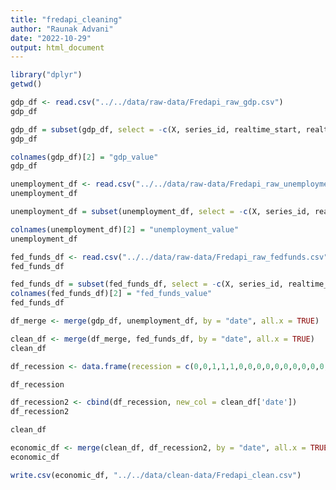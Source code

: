 ```yaml
---
title: "fredapi_cleaning"
author: "Raunak Advani"
date: "2022-10-29"
output: html_document
---
```


```r
library("dplyr")
getwd()
```
```r
gdp_df <- read.csv("../../data/raw-data/Fredapi_raw_gdp.csv")
gdp_df
```
```r
gdp_df = subset(gdp_df, select = -c(X, series_id, realtime_start, realtime_end))
gdp_df
```
```r
colnames(gdp_df)[2] = "gdp_value"
gdp_df
```
```r
unemployment_df <- read.csv("../../data/raw-data/Fredapi_raw_unemployment.csv")
unemployment_df
```
```r
unemployment_df = subset(unemployment_df, select = -c(X, series_id, realtime_start, realtime_end))
```

```r
colnames(unemployment_df)[2] = "unemployment_value"
unemployment_df
```
```r
fed_funds_df <- read.csv("../../data/raw-data/Fredapi_raw_fedfunds.csv")
fed_funds_df
```

```r
fed_funds_df = subset(fed_funds_df, select = -c(X, series_id, realtime_start, realtime_end))
colnames(fed_funds_df)[2] = "fed_funds_value"
fed_funds_df
```
```r
df_merge <- merge(gdp_df, unemployment_df, by = "date", all.x = TRUE)

```
```r
clean_df <- merge(df_merge, fed_funds_df, by = "date", all.x = TRUE)
clean_df
```
```r
df_recession <- data.frame(recession = c(0,0,1,1,1,0,0,0,0,0,0,0,0,0,0,0,0,0,0,0,0,0,0,0,0,0,0,0,0,0,0,0,0,0,0,0,0,0,0,0,0,0,0,0,0,1,1,1,0,0,0,0,0,0,0,0,0,0,0,0,0,0,0,0,0,0,0,0,0,0,0,0,1,1,1,1,1,1,0,0,0,0,0,0,0,0,0,0,0,0,0,0,0,0,0,0,0,0,0,0,0,0,0,0,0,0,0,0,0,0,0,0,0,0,0,0,0,0,0,0,0,1,1,0,0,0,0,0,0,0,0,0))

df_recession
```
```r
df_recession2 <- cbind(df_recession, new_col = clean_df['date'])
df_recession2
```
```r
clean_df
```

```r
economic_df <- merge(clean_df, df_recession2, by = "date", all.x = TRUE)
economic_df
```
```r
write.csv(economic_df, "../../data/clean-data/Fredapi_clean.csv")
```

